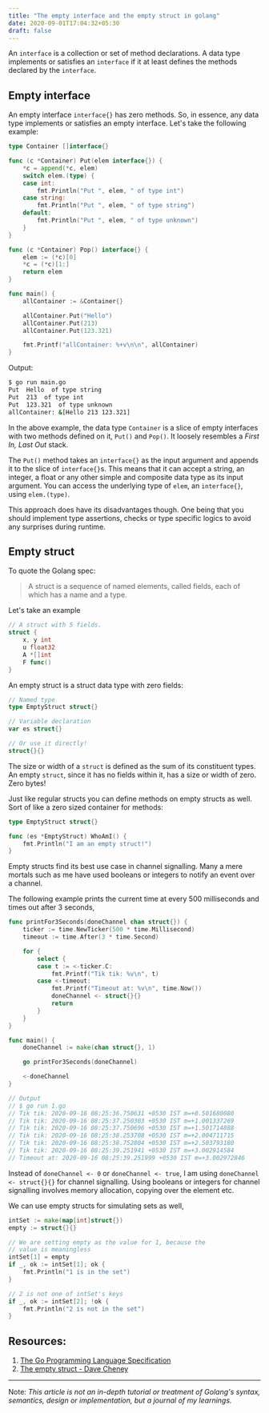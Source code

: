 ```yaml
---
title: "The empty interface and the empty struct in golang"
date: 2020-09-01T17:04:32+05:30
draft: false
---
```


An `interface` is a collection or set of method declarations. A data type implements or satisfies an `interface` if it at least defines the methods declared by the `interface`.

## Empty interface

An empty interface `interface{}` has zero methods. So, in essence, any data type implements or satisfies an empty interface. Let's take the following example:

```go
type Container []interface{}

func (c *Container) Put(elem interface{}) {
    *c = append(*c, elem)
    switch elem.(type) {
    case int:
        fmt.Println("Put ", elem, " of type int")
    case string:
        fmt.Println("Put ", elem, " of type string")
    default:
        fmt.Println("Put ", elem, " of type unknown")
    }
}

func (c *Container) Pop() interface{} {
    elem := (*c)[0]
    *c = (*c)[1:]
    return elem
}

func main() {
    allContainer := &Container{}

    allContainer.Put("Hello")
    allContainer.Put(213)
    allContainer.Put(123.321)

    fmt.Printf("allContainer: %+v\n\n", allContainer)
}
```

Output:

```sh
$ go run main.go
Put  Hello  of type string
Put  213  of type int
Put  123.321  of type unknown
allContainer: &[Hello 213 123.321]
```

In the above example, the data type `Container` is a slice of empty interfaces with two methods defined on it, `Put()` and `Pop()`. It loosely resembles a _First In, Last Out_ stack.

The `Put()` method takes an `interface{}` as the input argument and appends it to the slice of `interface{}`s. This means that it can accept a string, an integer, a float or any other simple and composite data type as its input argument. You can access the underlying type of `elem`, an `interface{}`, using `elem.(type)`.

This approach does have its disadvantages though. One being that you should implement type assertions, checks or type specific logics to avoid any surprises during runtime.

## Empty struct

To quote the Golang spec:

> A struct is a sequence of named elements, called fields, each of which has a name and a type.

Let's take an example

```go
// A struct with 5 fields.
struct {
    x, y int
    u float32
    A *[]int
    F func()
}
```

An empty struct is a struct data type with zero fields:

```go
// Named type
type EmptyStruct struct{}

// Variable declaration
var es struct{}

// Or use it directly!
struct{}{}
```

The size or width of a `struct` is defined as the sum of its constituent types. An empty `struct`, since it has no fields within it, has a size or width of zero. Zero bytes!

Just like regular structs you can define methods on empty structs as well. Sort of like a zero sized container for methods:

```go
type EmptyStruct struct{}

func (es *EmptyStruct) WhoAmI() {
    fmt.Println("I am an empty struct!")
}
```

Empty structs find its best use case in channel signalling. Many a mere mortals such as me have used booleans or integers to notify an event over a channel.

The following example prints the current time at every 500 milliseconds and times out after 3 seconds,

```go
func printFor3Seconds(doneChannel chan struct{}) {
    ticker := time.NewTicker(500 * time.Millisecond)
    timeout := time.After(3 * time.Second)

    for {
        select {
        case t := <-ticker.C:
            fmt.Printf("Tik tik: %v\n", t)
        case <-timeout:
            fmt.Printf("Timeout at: %v\n", time.Now())
            doneChannel <- struct{}{}
            return
        }
    }
}

func main() {
    doneChannel := make(chan struct{}, 1)

    go printFor3Seconds(doneChannel)

    <-doneChannel
}

// Output
// $ go run 1.go
// Tik tik: 2020-09-16 08:25:36.750631 +0530 IST m=+0.501680080
// Tik tik: 2020-09-16 08:25:37.250303 +0530 IST m=+1.001337269
// Tik tik: 2020-09-16 08:25:37.750696 +0530 IST m=+1.501714888
// Tik tik: 2020-09-16 08:25:38.253708 +0530 IST m=+2.004711715
// Tik tik: 2020-09-16 08:25:38.752804 +0530 IST m=+2.503793180
// Tik tik: 2020-09-16 08:25:39.251941 +0530 IST m=+3.002914584
// Timeout at: 2020-09-16 08:25:39.251999 +0530 IST m=+3.002972846
```

Instead of `doneChannel <- 0` or `doneChannel <- true`, I am using `doneChannel <- struct{}{}` for channel signalling. Using booleans or integers for channel signalling involves memory allocation, copying over the element etc.

We can use empty structs for simulating sets as well,

```go
intSet := make(map[int]struct{})
empty := struct{}{}

// We are setting empty as the value for 1, because the
// value is meaningless
intSet[1] = empty
if _, ok := intSet[1]; ok {
    fmt.Println("1 is in the set")
}

// 2 is not one of intSet's keys
if _, ok := intSet[2]; !ok {
    fmt.Println("2 is not in the set")
}
```

## Resources:

1. [The Go Programming Language Specification](https://golang.org/ref/spec#Struct_types)
2. [The empty struct - Dave Cheney](https://dave.cheney.net/2014/03/25/the-empty-struct)

---

Note: _This article is not an in-depth tutorial or treatment of Golang's syntax, semantics, design or implementation, but a journal of my learnings._